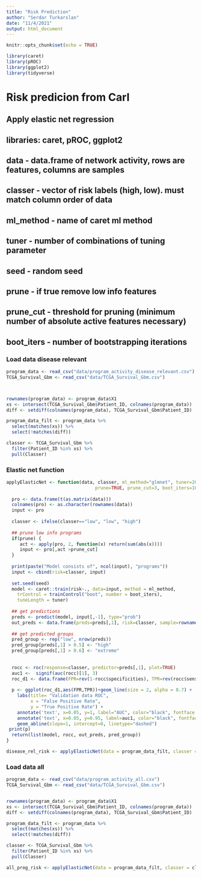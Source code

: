 ```yaml
---
title: "Risk Prediction"
author: "Serdar Turkarslan"
date: "11/4/2021"
output: html_document
---
```


```r
knitr::opts_chunk$set(echo = TRUE)
```

```r
library(caret)
library(pROC)
library(ggplot2)
library(tidyverse)

```


# Risk predicion from Carl
## Apply elastic net regression
## libraries: caret, pROC, ggplot2
## data - data.frame of network activity, rows are features, columns are samples
## classer - vector of risk labels (high, low). must match column order of data
## ml_method - name of caret ml method
## tuner - number of combinations of tuning parameter
## seed - random seed
## prune - if true remove low info features
## prune_cut - threshold for pruning (minimum number of absolute active features necessary)
## boot_iters - number of bootstrapping iterations

### Load data disease relevant
```r
program_data <- read_csv("data/program_activity_disease_relevant.csv") 
TCGA_Survival_Gbm <- read_csv("data/TCGA_Survival_Gbm.csv") 



rownames(program_data) <- program_data$X1
xs <- intersect(TCGA_Survival_Gbm$Patient_ID, colnames(program_data))
diff <- setdiff(colnames(program_data), TCGA_Survival_Gbm$Patient_ID)

program_data_filt <- program_data %>%
  select(matches(xs)) %>%
  select(!matches(diff))

classer <- TCGA_Survival_Gbm %>%
  filter(Patient_ID %in% xs) %>%
  pull(Classer)

```

### Elastic net function
```r
applyElasticNet <- function(data, classer, ml_method="glmnet", tuner=20, seed=123,
                                 prune=TRUE, prune_cut=3, boot_iters=1000) {
 
  pro <- data.frame(t(as.matrix(data)))
  colnames(pro) <- as.character(rownames(data))
  input <- pro
 
  classer <- ifelse(classer=="low", "low", "high")
 
  ## prune low info programs
  if(prune) {
     act <- apply(pro, 2, function(x) return(sum(abs(x))))
     input <- pro[,act >prune_cut]
  }
 
  print(paste("Model consists of", ncol(input), "programs"))
  input <- cbind(risk=classer, input)
 
  set.seed(seed)
  model <- caret::train(risk~., data=input, method = ml_method,
    trControl = trainControl("boot", number = boot_iters),
    tuneLength = tuner)
 
  ## get predictions
  preds <- predict(model, input[,-1], type="prob")
  out_preds <- data.frame(preds=preds[,1], risk=classer, sample=rownames(input))
 
  ## get predicted groups
  pred_group <- rep("low", nrow(preds))
  pred_group[preds[,1] > 0.5] <- "high"
  pred_group[preds[,1] > 0.6] <- "extreme"
 
 
  rocc <- roc(response=classer, predictor=preds[,1], plot=TRUE)
  auc1 <-  signif(auc(rocc)[1], 3)
  roc_d1 <- data.frame(FPR=rev(1-rocc$specificities), TPR=rev(rocc$sensitivities))
 
  p <- ggplot(roc_d1,aes(FPR,TPR))+geom_line(size = 2, alpha = 0.7) +
    labs(title= "Validation data ROC",
         x = "False Positive Rate",
         y = "True Positive Rate") +
    annotate('text', x=0.05, y=1, label="AUC", color="black", fontface = 'bold') +
    annotate('text', x=0.05, y=0.95, label=auc1, color="black", fontface = 'bold')  +
    geom_abline(slope=1, intercept=0, linetype="dashed")
 print(p)
  return(list(model, rocc, out_preds, pred_group))
}
```


```r

disease_rel_risk <- applyElasticNet(data = program_data_filt, classer = classer)
```


### Load data all
```r
program_data <- read_csv("data/program_activity_all.csv") 
TCGA_Survival_Gbm <- read_csv("data/TCGA_Survival_Gbm.csv") 


rownames(program_data) <- program_data$X1
xs <- intersect(TCGA_Survival_Gbm$Patient_ID, colnames(program_data))
diff <- setdiff(colnames(program_data), TCGA_Survival_Gbm$Patient_ID)

program_data_filt <- program_data %>%
  select(matches(xs)) %>%
  select(!matches(diff))

classer <- TCGA_Survival_Gbm %>%
  filter(Patient_ID %in% xs) %>%
  pull(Classer)

```



```r

all_prog_risk <- applyElasticNet(data = program_data_filt, classer = classer)
```
